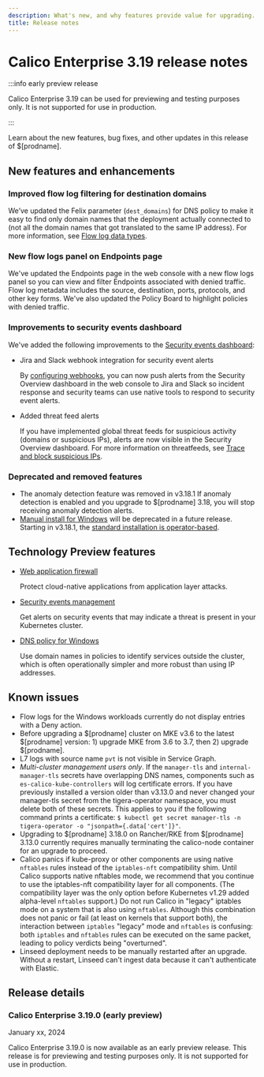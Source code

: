 ```yaml
---
description: What's new, and why features provide value for upgrading.
title: Release notes
---
```


# Calico Enterprise 3.19 release notes

:::info early preview release

Calico Enterprise 3.19 can be used for previewing and testing purposes only.
It is not supported for use in production.

:::

Learn about the new features, bug fixes, and other updates in this release of $[prodname].

## New features and enhancements

### Improved flow log filtering for destination domains

We’ve updated the Felix parameter (`dest_domains`) for DNS policy to make it easy to find only domain names that the deployment actually connected to (not all the domain names that got translated to the same IP address).
For more information, see [Flow log data types](../observability/elastic/flow/datatypes.mdx).

### New flow logs panel on Endpoints page

We've updated the Endpoints page in the web console with a new flow logs panel so you can view and filter Endpoints associated with denied traffic. Flow log metadata includes the source, destination, ports, protocols, and other key forms. We've also updated the Policy Board to highlight policies with denied traffic.

### Improvements to security events dashboard

We've added the following improvements to the [Security events dashboard](../threat/security-event-management.mdx):

- Jira and Slack webhook integration for security event alerts

   By [configuring webhooks](../threat/configuring-webhooks.mdx), you can now push alerts from the Security Overview dashboard in the web console to Jira and Slack so incident response and security teams can use native tools to respond to security event alerts.

- Added threat feed alerts

   If you have implemented global threat feeds for suspicious activity (domains or suspicious IPs), alerts are now visible in the Security Overview dashboard. For more information on threatfeeds, see  [Trace and block suspicious IPs](../threat/suspicious-ips).

### Deprecated and removed features

* The anomaly detection feature was removed in v3.18.1 If anomaly detection is enabled and you upgrade to $[prodname] 3.18, you will stop receiving anomaly detection alerts.
* [Manual install for Windows](../getting-started/install-on-clusters/windows-calico/manual-install/) will be deprecated in a future release. Starting in v3.18.1, the [standard installation is operator-based](../getting-started/install-on-clusters/windows-calico/operator).

## Technology Preview features

- [Web application firewall](../threat/web-application-firewall)

   Protect cloud-native applications from application layer attacks.

- [Security events management](../threat/security-event-management)

   Get alerts on security events that may indicate a threat is present in your Kubernetes cluster.

- [DNS policy for Windows](../getting-started/install-on-clusters/windows-calico/limitations#dns-policy-limitations)

   Use domain names in policies to identify services outside the cluster, which is often operationally simpler and more robust than using IP addresses.

<!-- ## Bug fixes -->

<!-- Follow this template: Problem-Cause-Fix-Result -->

<!--
* Bug 1.
* Bug 2.
-->
<!--
## Security fixes

* Security fix.
-->

## Known issues

* Flow logs for the Windows workloads currently do not display entries with a Deny action.
* Before upgrading a $[prodname] cluster on MKE v3.6 to the latest $[prodname] version: 1) upgrade MKE from 3.6 to 3.7, then 2) upgrade $[prodname].
* L7 logs with source name `pvt` is not visible in Service Graph.
* *Multi-cluster management users only*. If the `manager-tls` and `internal-manager-tls` secrets have overlapping DNS names, components such as `es-calico-kube-controllers` will log certificate errors. If you have previously installed a version older than v3.13.0 and never changed your manager-tls secret from the tigera-operator namespace, you must delete both of these secrets. This applies to you if the following command prints a certificate: `$ kubectl get secret manager-tls -n tigera-operator -o "jsonpath={.data['cert']}"`.
* Upgrading to $[prodname] 3.18.0 on Rancher/RKE from $[prodname] 3.13.0 currently requires manually terminating the calico-node container for an upgrade to proceed.
* Calico panics if kube-proxy or other components are using native `nftables` rules instead of the `iptables-nft` compatibility shim. Until Calico supports native nftables mode, we recommend that you continue to use the iptables-nft compatibility layer for all components. (The compatibility layer was the only option before Kubernetes v1.29 added alpha-level `nftables` support.) Do not run Calico in "legacy" iptables mode on a system that is also using `nftables`. Although this combination does not panic or fail (at least on kernels that support both), the interaction between `iptables` "legacy" mode and `nftables` is confusing: both `iptables` and `nftables` rules can be executed on the same packet, leading to policy verdicts being "overturned".
* Linseed deployment needs to be manually restarted after an upgrade. Without a restart, Linseed can't ingest data because it can't authenticate with Elastic.

## Release details

### Calico Enterprise 3.19.0 (early preview)

January xx, 2024

Calico Enterprise 3.19.0 is now available as an early preview release.
This release is for previewing and testing purposes only.
It is not supported for use in production.

<!--
To update an existing installation of Calico Enterprise 3.18, see [Install a patch release](../getting-started/manifest-archive.mdx).
-->
